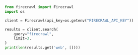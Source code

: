 ```python
from firecrawl import Firecrawl
import os

client = Firecrawl(api_key=os.getenv("FIRECRAWL_API_KEY"))

results = client.search(
    query="firecrawl",
    limit=3,
)
print(len(results.get('web', [])))
```


